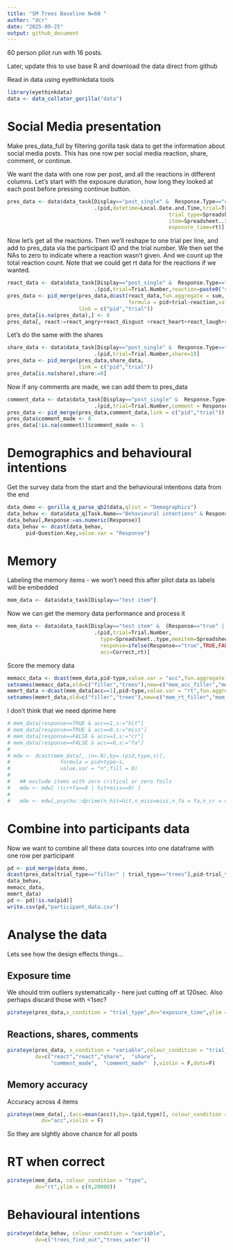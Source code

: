 ```yaml
---
title: "SM Trees Baseline N=60 "
author: "dcr"
date: "2025-09-25"
output: github_document
---
```


60 person pilot run with 16 posts.

Later, update this to use base R and download the data direct from github

Read in data using eyethinkdata tools

```r
library(eyethinkdata)
data <- data_collator_gorilla("data")
```

# Social Media presentation

Make pres_data_full by filtering gorilla task data to get the information about social media posts. This has one row per social media reaction, share, comment, or continue.

We want the data with one row per post, and all the reactions in different columns. Let's start with the exposure duration, how long they looked at each post before pressing continue button.

```r
pres_data <- data$data_task[Display=="post_single" &  Response.Type=="continue",
                            .(pid,datetime=Local.Date.and.Time,trial=Trial.Number,
                                                    trial_type=Spreadsheet..type,
                                                    item=Spreadsheet..item, 
                                                    exposure_time=rt)]
```

Now let's get all the reactions. Then we'll reshape to one trial per line, and add to pres_data via the participant ID and the trial number. We then set the NAs to zero to indicate where a reaction wasn't given. And we count up the total reaction count. Note that we could get rt data for the reactions if we wanted.

```r
react_data <- data$data_task[Display=="post_single" &  Response.Type=="action" & Tag =="react",
                            .(pid,trial=Trial.Number,reaction=paste0("react_",Response),rt,react=1)]
pres_data <- pid_merge(pres_data,dcast(react_data,fun.aggregate = sum,
                                       formula = pid+trial~reaction,value.var = "react"),
                       link = c("pid","trial"))
pres_data[is.na(pres_data),] <- 0
pres_data[, react:=react_angry+react_disgust +react_heart+react_laugh+react_like+react_sad+react_surprise]
```

Let's do the same with the shares

```r
share_data <- data$data_task[Display=="post_single" &  Response.Type=="action" & Tag =="share",
                            .(pid,trial=Trial.Number,share=1)]
pres_data <- pid_merge(pres_data,share_data,
                       link = c("pid","trial"))
pres_data[is.na(share),share:=0]
```

Now if any comments are made, we can add them to pres_data

```r
comment_data <- data$data_task[Display=="post_single" &  Response.Type=="action" & Tag =="comment",
                            .(pid,trial=Trial.Number,comment = Response)]
pres_data <- pid_merge(pres_data,comment_data,link = c("pid","trial"))
pres_data$comment_made <- 0
pres_data[!is.na(comment)]$comment_made <- 1
```

# Demographics and behavioural intentions

Get the survey data from the start and the behavioural intentions data from the end

```r
data_demo <- gorilla_q_parse_qb2(data,qlist = "Demographics")
data_behav <- data$data_q[Task.Name=="Behavioural intentions" & Response.Type=="response" &  (Question.Key=="trees_find_out" | Question.Key=="trees_water")]
data_behav[,Response:=as.numeric(Response)]
data_behav <- dcast(data_behav,
      pid~Question.Key,value.var = "Response")

```


# Memory

Labeling the memory items - we won't need this after pilot data as labels will be embedded

```r
mem_data <- data$data_task[Display=="test item"]
```

Now we can get the memory data performance and process it

```r
mem_data <- data$data_task[Display=="test item" &  (Response=="true" | Response=="false"),
                            .(pid,trial=Trial.Number,
                              type=Spreadsheet..type,memitem=Spreadsheet..memitem,
                              response=ifelse(Response=="true",TRUE,FALSE),
                              acc=Correct,rt)]
```

Score the memory data
```r
memacc_data <- dcast(mem_data,pid~type,value.var = "acc",fun.aggregate = mean)
setnames(memacc_data,old=c("filler","trees"),new=c("mem_acc_filler","mem_acc_trees"))
memrt_data <-dcast(mem_data[acc==1],pid~type,value.var = "rt",fun.aggregate = mean)
setnames(memrt_data,old=c("filler","trees"),new=c("mem_rt_filler","mem_rt_trees"))
```

I don't think that we need dprime here

```r
# mem_data[response==TRUE & acc==1,s:="hit"]
# mem_data[response==TRUE & acc==0,s:="miss"]
# mem_data[response==FALSE & acc==1,s:="cr"]
# mem_data[response==FALSE & acc==0,s:="fa"]
# 
# mdw <- dcast(mem_data[,.(n=.N),by=.(pid,type,s)],
#                formula = pid+type~s,
#                value.var = "n",fill = 0)
# 
#   ## exclude items with zero critical or zero foils
#   mdw <- mdw[ !(cr+fa==0 | hit+miss==0) ]
# 
#   mdw <- mdw[,psycho::dprime(n_hit=hit,n_miss=miss,n_fa = fa,n_cr = cr),by=.(pid,type)]
```

# Combine into participants data

Now we want to combine all these data sources into one dataframe with one row per participant

```r
pd <- pid_merge(data_demo,
dcast(pres_data[trial_type=="filler" | trial_type=="trees"],pid~trial_type,fun.aggregate = mean,value.var =  c("exposure_time", "react", "share",  "comment_made"  )),
data_behav,
memacc_data,
memrt_data)
pd <- pd[!is.na(pid)]
write.csv(pd,"participant_data.csv")
```

# Analyse the data

Lets see how the design effects things...

## Exposure time

We should trim outliers systematically - here just cutting off at 120sec. Also perhaps discard those with <1sec?

```r
pirateye(pres_data,x_condition = "trial_type",dv="exposure_time",ylim = c(0,120000),dots=F)
```

## Reactions, shares, comments

```r
pirateye(pres_data, x_condition = "variable",colour_condition = "trial_type",
         dv=c("react","react","share",  "share",
              "comment_made",  "comment_made"  ),violin = F,dots=F)
```


## Memory accuracy

Accuracy across 4 items

```r
pirateye(mem_data[,.(acc=mean(acc)),by=.(pid,type)], colour_condition = "type",
           dv="acc",violin = F)

```

So they are slghtly above chance for all posts

# RT when correct

```r
pirateye(mem_data, colour_condition = "type",
         dv="rt",ylim = c(0,20000))
```

# Behavioural intentions

```r
pirateye(data_behav, colour_condition = "variable",
         dv=c("trees_find_out","trees_water"))

```




